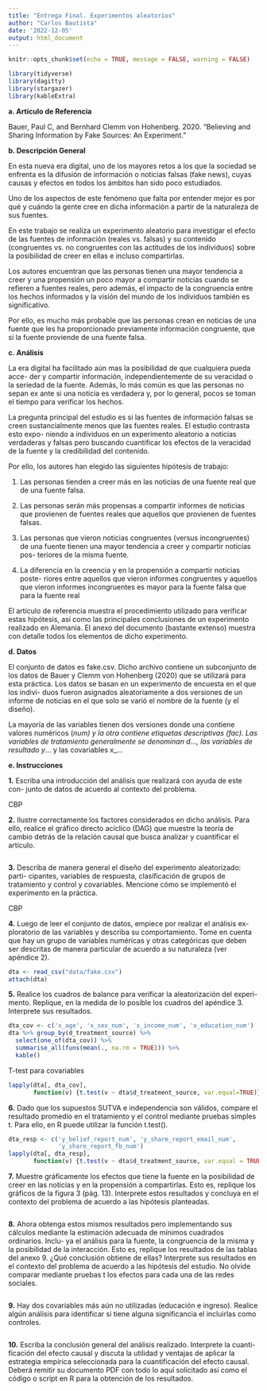 ```yaml
---
title: "Entrega Final. Experimentos aleatorios"
author: "Carlos Bautista"
date: '2022-12-05'
output: html_document
---
```


```r
knitr::opts_chunk$set(echo = TRUE, message = FALSE, warning = FALSE)
```

```r
library(tidyverse)
library(dagitty)
library(stargazer)
library(kableExtra)
```

**a. Artículo de Referencia**

Bauer, Paul C, and Bernhard Clemm von Hohenberg. 2020. “Believing and
Sharing Information by Fake Sources: An Experiment.”

**b. Descripción General**

En esta nueva era digital, uno de los mayores retos a los que la sociedad se
enfrenta es la difusión de información o noticias falsas (fake news), cuyas causas
y efectos en todos los ámbitos han sido poco estudiados.

Uno de los aspectos de este fenómeno que falta por entender mejor es por qué
y cuándo la gente cree en dicha información a partir de la naturaleza de sus
fuentes.

En este trabajo se realiza un experimento aleatorio para investigar el efecto de
las fuentes de información (reales vs. falsas) y su contenido (congruentes vs. no
congruentes con las actitudes de los individuos) sobre la posibilidad de creer en
ellas e incluso compartirlas.

Los autores encuentran que las personas tienen una mayor tendencia a creer y
una propensión un poco mayor a compartir noticias cuando se refieren a fuentes
reales, pero además, el impacto de la congruencia entre los hechos informados
y la visión del mundo de los individuos también es significativo.

Por ello, es mucho más probable que las personas crean en noticias de una fuente
que les ha proporcionado previamente información congruente, que si la fuente
proviende de una fuente falsa.

**c. Análisis**

La era digital ha facilitado aún mas la posibilidad de que cualquiera pueda acce-
der y compartir información, independientemente de su veracidad o la seriedad
de la fuente. Además, lo más común es que las personas no sepan ex ante si una
noticia es verdadera y, por lo general, pocos se toman el tiempo para verificar
los hechos.

La pregunta principal del estudio es si las fuentes de información falsas se creen
sustancialmente menos que las fuentes reales. El estudio contrasta esto expo-
niendo a individuos en un experimento aleatorio a noticias verdaderas y falsas
pero buscando cuantificar los efectos de la veracidad de la fuente y la credibilidad
del contenido.

Por ello, los autores han elegido las siguientes hipótesis de trabajo:

1. Las personas tienden a creer más en las noticias de una fuente real que de
una fuente falsa.


2. Las personas serán más propensas a compartir informes de noticias que
provienen de fuentes reales que aquellos que provienen de fuentes falsas.


3. Las personas que vieron noticias congruentes (versus incongruentes) de
una fuente tienen una mayor tendencia a creer y compartir noticias pos-
teriores de la misma fuente.


4. La diferencia en la creencia y en la propensión a compartir noticias poste-
riores entre aquellos que vieron informes congruentes y aquellos que vieron
informes incongruentes es mayor para la fuente falsa que para la fuente
real

El artículo de referencia muestra el procedimiento utilizado para verificar estas
hipótesis, así como las principales conclusiones de un experimento realizado en
Alemania. El anexo del documento (bastante extenso) muestra con detalle todos
los elementos de dicho experimento.

**d. Datos**

El conjunto de datos es fake.csv. Dicho archivo contiene un subconjunto de
los datos de Bauer y Clemm von Hohenberg (2020) que se utilizará para esta
práctica. Los datos se basan en un experimento de encuesta en el que los indivi-
duos fueron asignados aleatoriamente a dos versiones de un informe de noticias
en el que solo se varió el nombre de la fuente (y el diseño).

La mayoría de las variables tienen dos versiones donde una contiene valores
numéricos (_num) y la otra contiene etiquetas descriptivas (_fac). Las variables
de tratamiento generalmente se denominan d_..., las variables de resultado
y_... y las covariables x_...

**e. Instrucciones**

**1.** Escriba una introducción del análisis que realizará con ayuda de este con-
junto de datos de acuerdo al contexto del problema.

CBP

**2.** Ilustre correctamente los factores considerados en dicho análisis. Para ello,
realice el gráfico directo acíclico (DAG) que muestre la teoría de cambio
detrás de la relación causal que busca analizar y cuantificar el artículo.

```r

```


**3.** Describa de manera general el diseño del experimento aleatorizado: parti-
cipantes, variables de respuesta, clasificación de grupos de tratamiento y
control y covariables. Mencione cómo se implementó el experimento en la
práctica.

CBP

**4.** Luego de leer el conjunto de datos, empiece por realizar el análisis ex-
ploratorio de las variables y describa su comportamiento. Tome en cuenta
que hay un grupo de variables numéricas y otras categóricas que deben ser
descritas de manera particular de acuerdo a su naturaleza (ver apéndice
2).

```r
dta <- read_csv("data/fake.csv")
attach(dta)
```


**5.** Realice los cuadros de balance para verificar la aleatorización del experi-
mento. Replique, en la medida de lo posible los cuadros del apéndice 3.
Interprete sus resultados.

```r
dta_cov <- c('x_age', 'x_sex_num', 'x_income_num', 'x_education_num')
dta %>% group_by(d_treatment_source) %>% 
  select(one_of(dta_cov)) %>% 
  summarise_all(funs(mean(., na.rm = TRUE))) %>% 
  kable()
```

T-test para covariables

```r
lapply(dta[, dta_cov],
       function(v) {t.test(v ~ dta$d_treatment_source, var.equal=TRUE)})
```

**6.** Dado que los supuestos SUTVA e independencia son válidos, compare el
resultado promedio en el tratamiento y el control mediante pruebas simples
t. Para ello, en R puede utilizar la función t.test().

```r
dta_resp <- c('y_belief_report_num', 'y_share_report_email_num', 
              'y_share_report_fb_num')
lapply(dta[, dta_resp],
       function(v) {t.test(v ~ dta$d_treatment_source, var.equal = TRUE)})
```


**7.** Muestre gráficamente los efectos que tiene la fuente en la posibilidad de
creer en las noticias y en la propensión a compartirlas. Esto es, replique
los gráficos de la figura 3 (pág. 13). Interprete estos resultados y concluya
en el contexto del problema de acuerdo a las hipótesis planteadas.

```r

```


**8.** Ahora obtenga estos mismos resultados pero implementando sus cálculos
mediante la estimación adecuada de mínimos cuadrados ordinarios. Inclu-
ya el análisis para la fuente, la congruencia de la misma y la posibilidad
de la interacción. Esto es, replique los resultados de las tablas del anexo 9.
¿Qué conclusión obtiene de ellas? Interprete sus resultados en el contexto
del problema de acuerdo a las hipótesis del estudio. No olvide comparar
mediante pruebas t los efectos para cada una de las redes sociales.

```r

```


**9.** Hay dos covariables más aún no utilizadas (educación e ingreso). Realice
algún análisis para identificar si tiene alguna significancia el incluirlas
como controles.

```r

```


**10.** Escriba la conclusión general del análisis realizado. Interprete la cuanti-
ficación del efecto causal y discuta la utilidad y ventajas de aplicar la
estrategia empírica seleccionada para la cuantificación del efecto causal.
Deberá remitir su documento PDF con todo lo aquí solicitado así como el código
o script en R para la obtención de los resultados.

